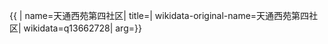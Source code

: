 {{ {{{1|PRC admin/showdata}}}|
name=天通西苑第四社区|
title=|
wikidata-original-name=天通西苑第四社区|
wikidata=q13662728|
arg={{{arg|}}}}}